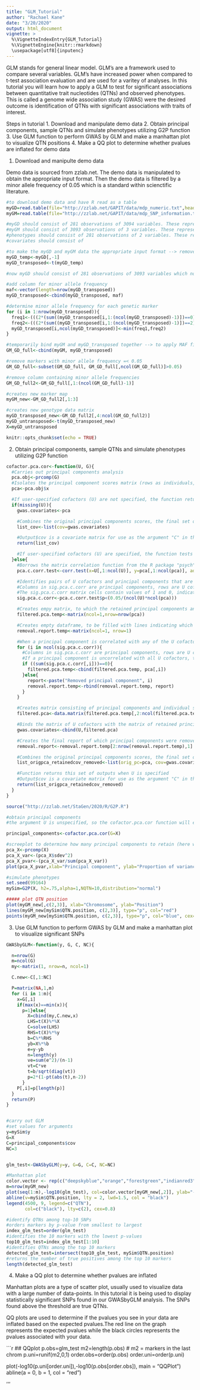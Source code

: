 ```yaml
---
title: "GLM_Tutorial"
author: "Rachael Kane"
date: "3/20/2020"
output: html_document
vignette: >
  %\VignetteIndexEntry{GLM_Tutorial}
  %\VignetteEngine{knitr::rmarkdown}
  \usepackage[utf8]{inputenc}
---
```



GLM stands for general linear model. GLM's are a framework used to compare several variables. GLM's have increased power when compared to t-test association evaluation and are used for a varitey of analyses. In this tutorial you will learn how to apply a GLM to test for significant associations between quantitative trait nucleotides (QTNs) and observed phenotypes. This is called a genome wide association study (GWAS) were the desired outcome is identification of QTNs with significant associations with traits of interest.  


Steps in tutorial
1. Download and manipulate demo data
2. Obtain principal components, sample QTNs and simulate phenotypes utilizing G2P function
3. Use GLM function to perform GWAS by GLM and make a manhattan plot to visualize QTN positions 
4. Make a QQ plot to determine whether pvalues are inflated for demo data


1. Download and manipulte demo data

Demo data is sourced from zzlab.net. The demo data is manipulated to obtain the appropriate input format. Then the demo data is filtered by a minor allele frequency of 0.05 which is a standard within scienctific literature. 

```r

#to download demo data and have R read as a table
myGD=read.table(file="http://zzlab.net/GAPIT/data/mdp_numeric.txt",head=T)
myGM=read.table(file="http://zzlab.net/GAPIT/data/mdp_SNP_information.txt",head=T)

#myGD should consist of 281 observations of 3094 variables. These represent 281 individuals with 3093 genetic markers.
#myGM should consist of 3093 observations of 3 variables. These represent 3093 genetic markers and columns with SNP label, chromosome #, and base pair position.
#phenotypes should consist of 281 observations of 2 variables. These represent the 281 individuals taxa ID and their observaed phenotype score.
#covariates should consist of

#to make the myGD and myGM data the appropriate input format --> remove taxa ID column from myGD and transpose myGM
myGD_temp<-myGD[,-1]
myGD_transposed<-t(myGD_temp)

#now myGD should consist of 281 observations of 3093 variables which now matches the genetic markers listed in myGM

#add column for minor allele frequency
maf<-vector(length=nrow(myGD_transposed))
myGD_transposed<-cbind(myGD_transposed, maf)

#determine minor allele frequency for each genetic marker
for (i in 1:nrow(myGD_transposed)){
  freq1<-(((2*(sum((myGD_transposed[i,1:(ncol(myGD_transposed)-1)])==0)))+(1*(sum((myGD_transposed[i,1:(ncol(myGD_transposed)-1)])==1))))/(2*((ncol(myGD_transposed)))))
  freq2<-(((2*(sum((myGD_transposed[i,1:(ncol(myGD_transposed)-1)])==2)))+(1*(sum((myGD_transposed[i,1:(ncol(myGD_transposed)-1)])==1))))/(2*((ncol(myGD_transposed)))))
  myGD_transposed[i,ncol(myGD_transposed)]<-min(freq1,freq2)
}

#temporarily bind myGM and myGD_transposed together --> to apply MAF filter to both at same time
GM_GD_full<-cbind(myGM, myGD_transposed)

#remove markers with minor allele frequency =< 0.05
GM_GD_full<-subset(GM_GD_full, GM_GD_full[,ncol(GM_GD_full)]>0.05)

#remove column containing minor allele frequencies
GM_GD_full2<-GM_GD_full[,1:(ncol(GM_GD_full)-1)]

#creates new marker map
myGM_new<-GM_GD_full2[,1:3]

#creates new genotype data matrix
myGD_transposed_new<-GM_GD_full2[,4:ncol(GM_GD_full2)]
myGD_untransposed<-t(myGD_transposed_new)
X=myGD_untransposed

knitr::opts_chunk$set(echo = TRUE)
```

2. Obtain principal components, sample QTNs and simulate phenotypes utilizing G2P function

```r
cofactor.pca.cor<-function(U, G){
  #Carries out principal components analysis
  pca.obj<-prcomp(G)
  #Isolates the principal component scores matrix (rows as individuals, columns as principal components)
  pca<-pca.obj$x

  #If user-specified cofactors (U) are not specified, the function returns the principal component scores matrix
  if(missing(U)){
    gwas.covariates<-pca

    #Combines the original principal components scores, the final set of covariates (U + retained principal components)
    list_cov<-list(cov=gwas.covariates)

    #Output$cov is a covariate matrix for use as the argument "C" in the GWASbyGLM function
    return(list_cov)

    #If user-specified cofactors (U) are specified, the function tests for correlations between cofactors in U and principal components
  }else{
    #Borrows the matrix correlation function from the R package "psych"
    pca.c.corr.test<-corr.test(x=U[,1:ncol(U)], y=pca[,1:ncol(pca)], adjust="none")

    #Identifies pairs of U cofactors and principal components that are significantly correlated, with a Bonferroni correction for multiple testing
    #Columns in sig.pca.c.corr are principal components, rows are U cofactors
    #The sig.pca.c.corr matrix cells contain values of 1 and 0, indicating significant correlation or lack of correlation, respectively, between the principal component and U cofactor
    sig.pca.c.corr<-pca.c.corr.test$p<(0.05/(ncol(U)*ncol(pca)))

    #Creates empy matrix, to which the retained principal components and individual scores will be attached
    filtered.pca.temp<-matrix(ncol=1,nrow=nrow(pca))

    #Creates empty dataframe, to be filled with lines indicating which principal components are removed
    removal.report.temp<-matrix(ncol=1, nrow=1)

    #When a principal component is correlated with any of the U cofactors, it is removed
    for (i in ncol(sig.pca.c.corr)){
      #Columns in sig.pca.c.corr are principal components, rows are U cofactors
      #If a principal component is uncorrelated with all U cofactors, the sum down the column equals 0
      if ((sum(sig.pca.c.corr[,i]))==0){
        filtered.pca.temp<-cbind(filtered.pca.temp, pca[,i])
      }else{
        report<-paste("Removed principal component", i)
        removal.report.temp<-rbind(removal.report.temp, report)
      }
    }

    #Creates matrix consisting of principal components and individual scores for the uncorrelated principal components
    filtered.pca<-data.matrix(filtered.pca.temp[,2:ncol(filtered.pca.temp)])

    #Binds the matrix of U cofactors with the matrix of retained principal components
    gwas.covariates<-cbind(U,filtered.pca)

    #Creates the final report of which principal components were removed
    removal.report<-removal.report.temp[2:nrow(removal.report.temp),1]

    #Combines the original principal components scores, the final set of covariates (U + retained principal components, and the removal report)
    list_origpca_retainedcov_removed<-list(orig_pc=pca, cov=gwas.covariates, removed=removal.report)

    #Function returns this set of outputs when U is specified
    #Output$cov is a covariate matrix for use as the argument "C" in the GWASbyGLM function
    return(list_origpca_retainedcov_removed)
  }
}


```


```r

source("http://zzlab.net/StaGen/2020/R/G2P.R")

#obtain principal components
#the argument U is unspecified, so the cofactor.pca.cor function will essentially carry out PCA and return principal components and individual scores

principal_components<-cofactor.pca.cor(G=X)

#screeplot to determine how many principal components to retain (here we should retain about 3)
pca_X<-prcomp(X)
pca_X_var<-(pca_X$sdev^2)
pca_X_pvar<-(pca_X_var/sum(pca_X_var))
plot(pca_X_pvar,xlab="Principal component", ylab="Proportion of variance explained", ylim=c(0,0.07), type='b')

#simulate phenotypes
set.seed(99164)
mySim=G2P(X, h2=.75,alpha=1,NQTN=10,distribution="normal")

##### plot QTN position
plot(myGM_new[,c(2,3)], xlab="Chromosome", ylab="Position")
lines(myGM_new[mySim$QTN.position, c(2,3)], type="p", col="red")
points(myGM_new[mySim$QTN.position, c(2,3)], type="p", col="blue", cex=5)

```

3. Use GLM function to perform GWAS by GLM and make a manhattan plot to visualize significant SNPs

```r
GWASbyGLM<-function(y, G, C, NC){

  n=nrow(G)
  m=ncol(G)
  my<-matrix(1, nrow=n, ncol=1)

  C.new<-C[,1:NC]

  P=matrix(NA,1,m)
  for (i in 1:m){
    x=G[,i]
    if(max(x)==min(x)){
      p=1}else{
        X=cbind(my,C.new,x)
        LHS=t(X)%*%X
        C=solve(LHS)
        RHS=t(X)%*%y
        b=C%*%RHS
        yb=X%*%b
        e=y-yb
        n=length(y)
        ve=sum(e^2)/(n-1)
        vt=C*ve
        t=b/sqrt(diag(vt))
        p=2*(1-pt(abs(t),n-2))
      }
    P[,i]=p[length(p)]
  }
  return(P)
}



```


```r

#carry out GLM
#set values for arguments
y=mySim$y
G=X
C=principal_components$cov
NC=3


glm_test<-GWASbyGLM(y=y, G=G, C=C, NC=NC)

#Manhattan plot
color.vector <- rep(c("deepskyblue","orange","forestgreen","indianred3"),9)
m=nrow(myGM_new)
plot(seq(1:m),-log10(glm_test), col=color.vector[myGM_new[,2]], ylab="-log(P)", xlab="Marker position", sub="Vertical lines indicate QTN position", main="GWAS by GLM p-value vs position")
abline(v=mySim$QTN.position, lty = 2, lwd=1.5, col = "black")
legend(4500, 9, legend=c("QTN"),
       col=c("black"), lty=c(2), cex=0.8)

#identify QTNs among top-10 SNPs
#orders markers by p-value from smallest to largest
index_glm_test=order(glm_test)
#identifies the 10 markers with the lowest p-values
top10_glm_test=index_glm_test[1:10]
#identifies QTNs among the top 10 markers
detected_glm_test=intersect(top10_glm_test, mySim$QTN.position)
#returns the number of true positives among the top 10 markers
length(detected_glm_test)


```

4. Make a QQ plot to determine whether pvalues are inflated

Manhattan plots are a type of scatter plot, usually used to visualize data with a large number of data-points. In this tutorial it is being used to display statistically significant SNPs found in our GWASbyGLM analysis. The SNPs found above the threshold are true QTNs.


QQ plots are used to determine if the pvalues you see in your data are inflated based on the expected pvalues.The red line on the graph represents the expected pvalues while the black circles represents the pvalues associated with your data. 

```r

## QQplot
p.obs=glm_test
m2=length(p.obs)
# m2 = markers in the last chrom
p.uni=runif(m2,0,1)
order.obs=order(p.obs)
order.uni=order(p.uni)

plot(-log10(p.uni[order.uni]),-log10(p.obs[order.obs]), main = "QQPlot")
abline(a = 0, b = 1, col = "red")


'''
